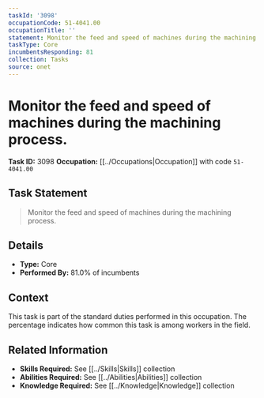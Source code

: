 ```yaml
---
taskId: '3098'
occupationCode: 51-4041.00
occupationTitle: ''
statement: Monitor the feed and speed of machines during the machining process.
taskType: Core
incumbentsResponding: 81
collection: Tasks
source: onet
---
```

# Monitor the feed and speed of machines during the machining process.

**Task ID:** 3098
**Occupation:** [[../Occupations|Occupation]] with code `51-4041.00`

## Task Statement

> Monitor the feed and speed of machines during the machining process.

## Details

- **Type:** Core
- **Performed By:** 81.0% of incumbents

## Context

This task is part of the standard duties performed in this occupation. The percentage indicates how common this task is among workers in the field.

## Related Information

- **Skills Required:** See [[../Skills|Skills]] collection
- **Abilities Required:** See [[../Abilities|Abilities]] collection
- **Knowledge Required:** See [[../Knowledge|Knowledge]] collection
